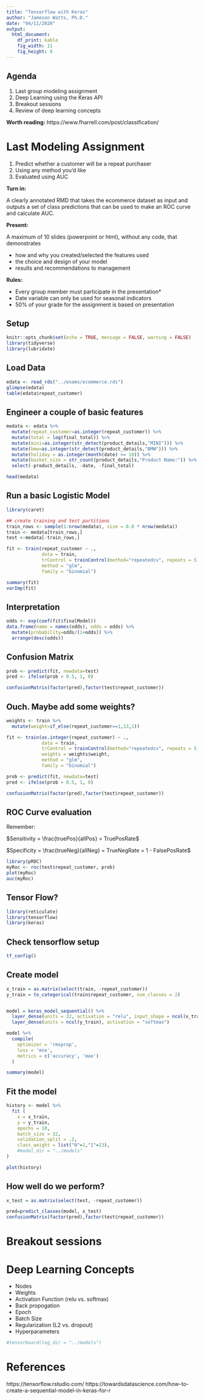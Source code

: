 ```yaml
---
title: "Tensorflow with Keras"
author: "Jameson Watts, Ph.D."
date: "04/11/2020"
output: 
  html_document:
    df_print: kable
    fig_width: 11
    fig_height: 8
---
```


## Agenda

1. Last group modeling assignment
2. Deep Learning using the Keras API
3. Breakout sessions
4. Review of deep learning concepts

**Worth reading:** https://www.fharrell.com/post/classification/

# Last Modeling Assignment

1. Predict whether a customer will be a repeat purchaser
2. Using any method you'd like
3. Evaluated using AUC

**Turn in:** 

A clearly annotated RMD that takes the ecommerce dataset as input and outputs a set of class predictions that can be used to make an ROC curve and calculate AUC.

**Present:**

A maximum of 10 slides (powerpoint or html), without any code, that demonstrates 

- how and why you created/selected the features used
- the choice and design of your model
- results and recommendations to management

**Rules:** 

- Every group member must participate in the presentation*
- Date variable can only be used for seasonal indicators
- 50% of your grade for the assignment is based on presentation 

## Setup
```r
knitr::opts_chunk$set(echo = TRUE, message = FALSE, warning = FALSE)
library(tidyverse)
library(lubridate)
```

## Load Data

```r
edata <- read_rds("../exams/ecommerce.rds")
glimpse(edata)
table(edata$repeat_customer)
```


## Engineer a couple of basic features

```r
medata <- edata %>%
  mutate(repeat_customer=as.integer(repeat_customer)) %>% 
  mutate(total = log(final_total)) %>% 
  mutate(mini=as.integer(str_detect(product_details,"MINI"))) %>% 
  mutate(bmw=as.integer(str_detect(product_details,"BMW"))) %>% 
  mutate(holiday = as.integer(month(date) >= 10)) %>% 
  mutate(basket_size = str_count(product_details,"Product Name:")) %>% 
  select(-product_details, -date, -final_total)

head(medata)
```


## Run a basic Logistic Model

```r
library(caret)

## create training and test partitions
train_rows <- sample(1:nrow(medata), size = 0.8 * nrow(medata))
train <- medata[train_rows,]
test <-medata[-train_rows,]

fit <- train(repeat_customer ~ .,
             data = train, 
             trControl = trainControl(method="repeatedcv", repeats = 5),
             method = "glm",
             family = "binomial")

summary(fit)
varImp(fit)

```

## Interpretation
```r
odds <- exp(coef(fit$finalModel))
data.frame(name = names(odds), odds = odds) %>%  
  mutate(probability=odds/(1+odds)) %>% 
  arrange(desc(odds))
```

## Confusion Matrix

```r
prob <- predict(fit, newdata=test)
pred <- ifelse(prob > 0.5, 1, 0)

confusionMatrix(factor(pred),factor(test$repeat_customer))
```

## Ouch. Maybe add some weights?

```r
weights <- train %>% 
  mutate(weight=if_else(repeat_customer==1,13,1))

fit <- train(as.integer(repeat_customer) ~ .,
             data = train, 
             trControl = trainControl(method="repeatedcv", repeats = 5),
             weights = weights$weight,
             method = "glm",
             family = "binomial")

prob <- predict(fit, newdata=test)
pred <- ifelse(prob > 0.5, 1, 0)

confusionMatrix(factor(pred),factor(test$repeat_customer))
```

## ROC Curve evaluation

Remember: 

$Sensitivity = \frac{truePos}{allPos} = TruePosRate$

$Specificity = \frac{trueNeg}{allNeg} = TrueNegRate = 1 - FalsePosRate$

```r
library(pROC)
myRoc <- roc(test$repeat_customer, prob)
plot(myRoc)
auc(myRoc)
```



## Tensor Flow?

```r
library(reticulate)
library(tensorflow)
library(keras)
```

## Check tensorflow setup
```r
tf_config()
```

## Create model

```r
x_train = as.matrix(select(train, -repeat_customer))
y_train = to_categorical(train$repeat_customer, num_classes = 2)


model = keras_model_sequential() %>%   
  layer_dense(units = 32, activation = "relu", input_shape = ncol(x_train)) %>%
  layer_dense(units = ncol(y_train), activation = "softmax")

model %>% 
  compile(
    optimizer = 'rmsprop',
    loss = 'mse',
    metrics = c('accuracy', 'mae')
  )

summary(model)
```


## Fit the model

```r
history <- model %>% 
  fit (
    x = x_train,
    y = y_train,
    epochs = 10, 
    batch_size = 32, 
    validation_split = .2,
    class_weight = list("0"=1,"1"=13),
    #model_dir = "../models"
)

plot(history)
```


## How well do we perform?

```r
x_test = as.matrix(select(test, -repeat_customer))

pred=predict_classes(model, x_test)
confusionMatrix(factor(pred),factor(test$repeat_customer))

```

# Breakout sessions

# Deep Learning Concepts

- Nodes
- Weights
- Activation Function (relu vs. softmax)
- Back propogation
- Epoch
- Batch Size
- Regularization (L2 vs. dropout)
- Hyperparameters


```r
#tensorboard(log_dir = "../models")
```


# References

https://tensorflow.rstudio.com/
https://towardsdatascience.com/how-to-create-a-sequential-model-in-keras-for-r

